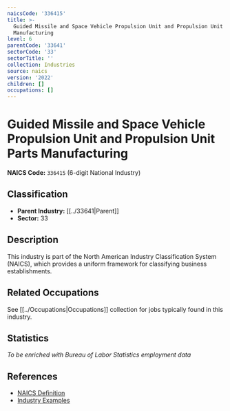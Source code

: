 ```yaml
---
naicsCode: '336415'
title: >-
  Guided Missile and Space Vehicle Propulsion Unit and Propulsion Unit Parts
  Manufacturing
level: 6
parentCode: '33641'
sectorCode: '33'
sectorTitle: ''
collection: Industries
source: naics
version: '2022'
children: []
occupations: []
---
```

# Guided Missile and Space Vehicle Propulsion Unit and Propulsion Unit Parts Manufacturing

**NAICS Code:** `336415` (6-digit National Industry)

## Classification

- **Parent Industry:** [[../33641|Parent]]
- **Sector:** 33

## Description

This industry is part of the North American Industry Classification System (NAICS), which provides a uniform framework for classifying business establishments.

## Related Occupations

See [[../Occupations|Occupations]] collection for jobs typically found in this industry.

## Statistics

*To be enriched with Bureau of Labor Statistics employment data*

## References

- [NAICS Definition](https://www.census.gov/naics/)
- [Industry Examples](https://www.census.gov/naics/2022NAICS/)
